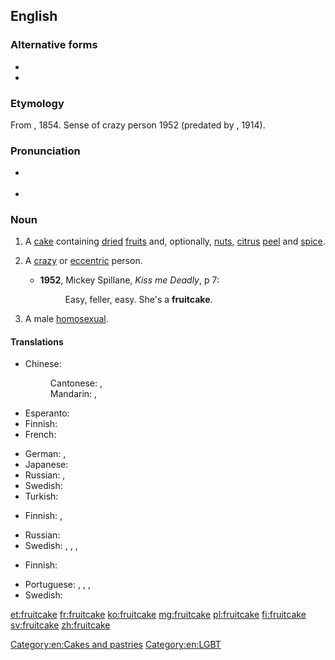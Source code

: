 {{also|fruit-cake|fruit cake}}
==English==
{{wikipedia}}

===Alternative forms===
* {{l|en|fruit-cake}}
* {{l|en|fruit cake}}

===Etymology===
From {{compound|fruit|cake|lang=en}}, 1854. Sense of crazy person 1952 (predated by {{m|en|nutty as a fruitcake}}, 1914).

===Pronunciation===
* {{a|UK}} {{IPA|/ˈfɹuːt.keɪk/|lang=en}}
* {{audio|En-us-fruitcake.ogg|Audio (US)|lang=en}}

===Noun===
{{en-noun}}

# A [[cake]] containing [[dried]] [[fruit]]s and, optionally, [[nut]]s, [[citrus]] [[peel]] and [[spice]].
# {{lb|en|chiefly|US|and|Canada|colloquial|derogatory}} A [[crazy]] or [[eccentric]] person.
#* '''1952''', Mickey Spillane, ''Kiss me Deadly'', p 7:
#*: Easy, feller, easy. She's a '''fruitcake'''.
# {{lb|en|US|slang|colloquial|derogatory|dated}} A male [[homosexual]].

====Translations====
{{trans-top|cake}}
* Chinese:
*: Cantonese: {{t|yue|乾果蛋糕|sc=Hani}}, {{t|yue|干果蛋糕|tr=gon1 gwo2 daan6 gou1|sc=Hani}}
*: Mandarin: {{t|cmn|乾果蛋糕|sc=Hani}}, {{t|cmn|干果蛋糕|tr=gānguǒ dàngāo|sc=Hani}}
* Esperanto: {{t|eo|fruktokuko}}
* Finnish: {{t+|fi|hedelmäkakku}}
* French: {{t+|fr|cake|m}}
{{trans-mid}}
* German: {{t+|de|Früchtebrot|n}}, {{t|de|Früchtekuchen|m}}
* Japanese: {{t|ja|フルーツケーキ|tr=furūtsukēki|sc=Jpan}}
* Russian: {{t+|ru|кекс|m}}, {{t|ru|фрукто́вый пиро́г|m}}
* Swedish: {{t|sv|fruktkaka|c}}
* Turkish: {{t|tr|meyveli kek}}
{{trans-bottom}}

{{trans-top|crazy person}}
* Finnish: {{t+|fi|kaheli}}, {{t+|fi|kahjo}}
{{trans-mid}}
* Russian: {{t+|ru|псих|m}}
* Swedish: {{t+|sv|toka}}, {{t+|sv|tok}}, {{t+|sv|galning}}, {{t+|sv|knäppgök}}
{{trans-bottom}}

{{trans-top|homosexual}}
* Finnish: {{t+|fi|hintti}}
{{trans-mid}}
* Portuguese: {{t+|pt|bicha|m|f}}, {{t+|pt|boiola|m}}, {{t+|pt|puto|m}}, {{t+|pt|viado|m}}
* Swedish: {{t+|sv|bög|c}}
{{trans-bottom}}

[[Category:en:Cakes and pastries]]
[[Category:en:LGBT]]

[[et:fruitcake]]
[[fr:fruitcake]]
[[ko:fruitcake]]
[[mg:fruitcake]]
[[pl:fruitcake]]
[[fi:fruitcake]]
[[sv:fruitcake]]
[[zh:fruitcake]]